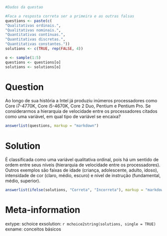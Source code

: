 ```r
#Dados da questao

#Faca a resposta correta ser a primeira e as outras falsas
questions <- paste(c(
"Qualitativas ordinais.", 
"Qualitativas nominais.", 
"Quantitativas contínuas.", 
"Quantitativas discretas.", 
"Quantitativas constantes."))
solutions <- c(TRUE, rep(FALSE, 4))

o <- sample(1:5)
questions <- questions[o]
solutions <- solutions[o]
```

Question
========
Ao longo de sua história a Intel já produziu inúmeros processadores como Core i7-4770K, Core i5-4670K, Core 2 Duo, Pentium e Pentium Pro. Se considerarmos a hierarquia de velocidade entre os processadores citados como uma variável, em qual tipo de variável se encaixa?

```r
answerlist(questions, markup = "markdown")
```

Solution
========
É classificada como uma variável qualitativa ordinal, pois há um sentido de ordem entre seus níveis (hierarquia de velocidade entre os processadores). Outros exemplos são faixas de idade (criança, adolescente, adulto, idoso), intensidade de cor (claro, médio, escuro) e nível de instrução (fundamental, médio, superior).

```r
answerlist(ifelse(solutions, "Correta", "Incorreta"), markup = "markdown")
```

Meta-information
================
extype: schoice
exsolution: `r mchoice2string(solutions, single = TRUE)`
exname: conceitos básicos